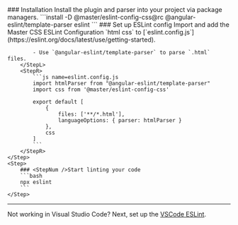 <StepSection className="mt:12x">
    <Step $row>
        <StepL>
            ### <StepNum />Installation
            Install the plugin and parser into your project via package managers.
        </StepL>
        <StepR>
            ```install
            -D @master/eslint-config-css@rc @angular-eslint/template-parser eslint
            ```
        </StepR>
    </Step>
    <Step $row>
        <StepL>
            ### <StepNum />Set up ESLint config
            Import and add the Master CSS ESLint Configuration `html css` to [`eslint.config.js`](https://eslint.org/docs/latest/use/getting-started).

            - Use `@angular-eslint/template-parser` to parse `.html` files.
        </StepL>
        <StepR>
            ```js name=eslint.config.js
            import htmlParser from "@angular-eslint/template-parser"
            import css from '@master/eslint-config-css'

            export default [
                {
                    files: ['**/*.html'],
                    languageOptions: { parser: htmlParser }
                },
                css
            ]
            ```
        </StepR>
    </Step>
    <Step>
        ### <StepNum />Start linting your code
        ```bash
        npx eslint
        ```
    </Step>
</StepSection>

---

Not working in Visual Studio Code? Next, set up the [VSCode ESLint](/guide/code-linting/vscode).